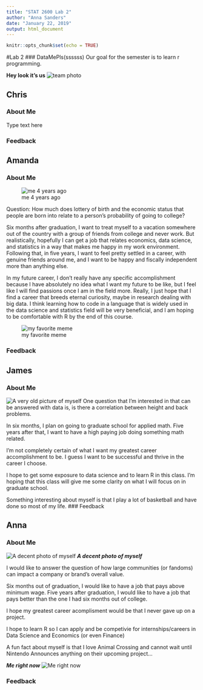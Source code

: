 ---
title: "STAT 2600 Lab 2"
author: "Anna Sanders"
date: "January 22, 2019"
output: html_document
---

```{r setup, include=FALSE}
knitr::opts_chunk$set(echo = TRUE)
```

#Lab 2
### DataMePls(ssssss)
Our goal for the semester is to learn r programming.

__Hey look it's us__
![team photo](Picture/squad.jpg)

## Chris
### About Me
Type text here

### Feedback

## Amanda
### About Me

![me 4 years ago](https://scontent-ort2-2.xx.fbcdn.net/v/t1.0-9/13494758_902519519892798_1748535062047686485_n.jpg?_nc_cat=109&_nc_ht=scontent-ort2-2.xx&oh=f0c839e233004b5366dd36c3267ce6df&oe=5CBFE6DB)

Question: How much does lottery of birth and the economic status that people are born into relate to a person's probability of going to college?

Six months after graduation, I want to treat myself to a vacation somewhere out of the country with a group of friends from college and never work. 
But realistically, hopefully I can get a job that relates economics, data science, and statistics in a way that makes me happy in my work environment. 
Following that, in five years, I want to feel pretty settled in a career, with genuine friends around me, and I want to be happy and fiscally independent more than anything else.

In my future career, I don't really have any specific accomplishment because I have absolutely no idea what I want my future to be like, but I feel like I will find passions once I am in the field more. 
Really, I just hope that I find a career that breeds eternal curiosity, maybe in research dealing with big data. I think learning how to code in a language that is widely used in the data science and statistics field will be very beneficial, and I am hoping to be comfortable with R by the end of this course. 

![my favorite meme](https://i.pinimg.com/236x/3f/94/28/3f9428dd23609d79b635c5542a71fe28.jpg)

### Feedback

## James
### About Me
![A very old picture of myself](https://scontent-ort2-2.xx.fbcdn.net/v/t1.0-9/994000_488734011222322_102261500_n.jpg?_nc_cat=109&_nc_ht=scontent-ort2-2.xx&oh=562b3863155bd4737aab4eb295a16798&oe=5CF4C0C2)
One question that I'm interested in that can be answered with data is, is there a correlation between height and back problems. 

In six months, I plan on going to graduate school for applied math. Five years after that, I want to have a high paying job doing something math related. 

I'm not completely certain of what I want my greatest career accomplishment to be. I guess I want to be successful and thrive in the career I choose. 

I hope to get some exposure to data science and to learn R in this class. I'm hoping that this class will give me some clarity on what I will focus on in graduate school. 

Something interesting about myself is that I play a lot of basketball and have done so most of my life. 
### Feedback

## Anna
### About Me
![A decent photo of myself](https://scontent-ort2-2.xx.fbcdn.net/v/t31.0-8/20543582_1451098261626153_5115894972998174498_o.jpg?_nc_cat=102&_nc_ht=scontent-ort2-2.xx&oh=8b77befaaf424e55cedf8bd1a362ccc0&oe=5CCB0068)
___A decent photo of myself___

I would like to answer the question of how large communities (or fandoms) can impact a company or brand's overall value.

Six months out of graduation, I would like to have a job that pays above minimum wage. Five years after graduation, I would like to have a job that pays better than the one I had six months out of college.

I hope my greatest career acomplisment would be that I never gave up on a project.

I hope to learn R so I can apply and be competivie for internships/careers in Data Science and Economics (or even Finance)

A fun fact about myself is that I love Animal Crossing and cannot wait until Nintendo Announces anything on their upcoming project...

___Me right now___
![Me right now](https://i.kinja-img.com/gawker-media/image/upload/s--Nrzh5cpt--/c_scale,f_auto,fl_progressive,q_80,w_800/w4cdsyzwdqzjn59w1bzg.png)

### Feedback